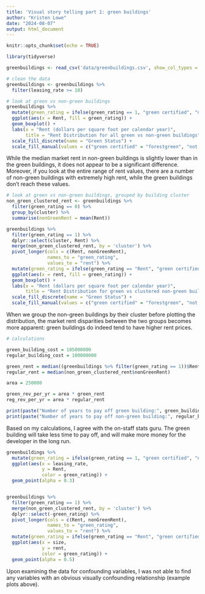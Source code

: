 ```yaml
---
title: 'Visual story telling part 1: green buildings'
author: "Kristen Lowe"
date: "2024-08-07"
output: html_document
---
```


```r
knitr::opts_chunk$set(echo = TRUE)
```

```r
library(tidyverse)
```

```r
greenbuildings <- read_csv('data/greenbuildings.csv', show_col_types = FALSE)

# clean the data
greenbuildings <- greenbuildings %>% 
  filter(leasing_rate >= 10)

# look at green vs non-green buildings
greenbuildings %>% 
  mutate(green_rating = ifelse(green_rating == 1, "green certified", "not green")) %>% 
  ggplot(aes(x = Rent, fill = green_rating)) +
  geom_boxplot() +
  labs(x = "Rent (dollars per square foot per calendar year)",
       title = "Rent Distribution for all green vs non-green buildings") +
  scale_fill_discrete(name = "Green Status") +
  scale_fill_manual(values = c("green certified" = "forestgreen", "not green" = "coral"))
```

While the median market rent in non-green buildings is slightly lower than in the green buildings, it does not appear to be a significant difference. Moreover, if you look at the entire range of rent values, there are a number of non-green buildings with extremely high rent, while the green buildings don't reach these values.

```r
# look at green vs non-green buildings, grouped by building cluster
non_green_clustered_rent <- greenbuildings %>% 
  filter(green_rating == 0) %>% 
  group_by(cluster) %>% 
  summarise(nonGreenRent = mean(Rent))

greenbuildings %>%
  filter(green_rating == 1) %>% 
  dplyr::select(cluster, Rent) %>% 
  merge(non_green_clustered_rent, by = 'cluster') %>% 
  pivot_longer(cols = c(Rent, nonGreenRent), 
               names_to = "green_rating", 
               values_to = "rent") %>%
  mutate(green_rating = ifelse(green_rating == "Rent", "green certified", "not green (clustered)")) %>% 
  ggplot(aes(x = rent, fill = green_rating)) +
  geom_boxplot() +
  labs(x = "Rent (dollars per square foot per calendar year)",
       title = "Rent Distribution for green vs clustered non-green buildings") +
  scale_fill_discrete(name = "Green Status") +
  scale_fill_manual(values = c("green certified" = "forestgreen", "not green (clustered)" = "coral"))
```

When we group the non-green buildings by their cluster before plotting the distribution, the market rent disparities between the two groups becomes more apparent: green buildings do indeed tend to have higher rent prices.

```r
# calculations

green_building_cost = 105000000
regular_building_cost = 100000000

green_rent = median((greenbuildings %>% filter(green_rating == 1))$Rent)
regular_rent = median(non_green_clustered_rent$nonGreenRent)

area = 250000

green_rev_per_yr = area * green_rent
reg_rev_per_yr = area * regular_rent

print(paste("Number of years to pay off green building:", green_building_cost / green_rev_per_yr))
print(paste("Number of years to pay off non-green building:", regular_building_cost / reg_rev_per_yr))
```
Based on my calculations, I agree with the on-staff stats guru. The green building will take less time to pay off, and will make more money for the developer in the long run.

```r
greenbuildings %>% 
  mutate(green_rating = ifelse(green_rating == 1, "green certified", "not green")) %>% 
  ggplot(aes(x = leasing_rate,
             y = Rent,
             color = green_rating)) +
  geom_point(alpha = 0.3)


greenbuildings %>%
  filter(green_rating == 1) %>% 
  merge(non_green_clustered_rent, by = 'cluster') %>% 
  dplyr::select(-green_rating) %>% 
  pivot_longer(cols = c(Rent, nonGreenRent), 
               names_to = "green_rating", 
               values_to = "rent") %>% 
  mutate(green_rating = ifelse(green_rating == "Rent", "green certified", "not green (clustered)")) %>% 
  ggplot(aes(x = size,
             y = rent,
             color = green_rating)) +
  geom_point(alpha = 0.5)
```

Upon examining the data for confounding variables, I was not able to find any variables with an obvious visually confounding relationship (example plots above).